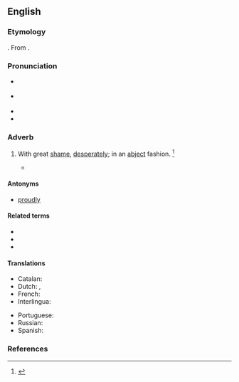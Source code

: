 ==English==
{{was wotd|2010|May|25}}

===Etymology===
{{suffix|en|abject|ly}}. From {{etyl|enm|en}}.

===Pronunciation===
* {{a|UK}} {{IPA|en|/abˈd͡ʒɛkt.li/|/ˈab.d͡ʒɛkt.li/}}
* {{a|US}} {{IPA|en|/æbˈd͡ʒɛkt.li/|/æbˈd͡ʒɛk.li/}}
* {{audio|en|en-us-abjectly.ogg|Audio (US)}}
* {{audio|en|en-au-abjectly.ogg|Audio (AU)}}

===Adverb===
{{en-adv}}

# With great [[shame]], [[desperately]]; in an [[abject]] fashion. {{defdate|First attested around 1350 to 1470.}}<ref name=SOED>{{R:SOED5|page=5}}</ref>
#: {{ux|en|I '''abjectly''' apologise for the damage I have done.}}
#* {{quote-book|en|year=1851|author={{w|Herman Melville}}|title=Moby-Dick|passage=So, deprived of one leg, and the strange ship of course being altogether unsupplied with the kindly invention, Ahab now found himself '''abjectly''' reduced to a clumsy landsman again;}}

====Antonyms====
* {{qualifier|somewhat}} [[proudly]]

====Related terms====
* {{l|en|abject}}
* {{l|en|abjection}}
* {{l|en|abjectness}}

====Translations====
{{trans-top|with great shame, desperately; in an abject fashion}}
* Catalan: {{t+|ca|abjectament}}
* Dutch: {{t|nl|opgemene wijze}}, {{t|nl|op verachterlijke wijze}}
* French: {{t+|fr|abjectement}}
* Interlingua: {{t|ia|abjectemente}}
{{trans-mid}}
* Portuguese: {{t+|pt|abjetamente}}
* Russian: {{t+|ru|смире́нно}}
* Spanish: {{t|es|abyectamente}}
{{trans-bottom}}

===References===
<references/>